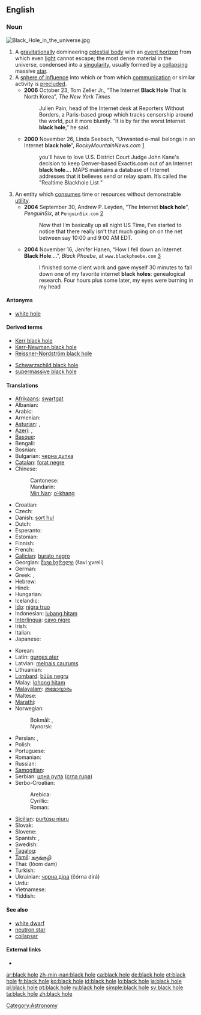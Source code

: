 {{also|blackhole}}
==English==

===Noun===
[[File:Black Hole in the universe.jpg|thumb]]
{{en-noun|sg=[[black]] [[hole]]}}

# A [[gravitation]]ally domineering [[celestial body]] with an [[event horizon]] from which even [[light]] cannot escape; the most dense material in the universe, condensed into a [[singularity]], usually formed by a [[collapse|collapsing]] massive [[star]].
# A [[sphere of influence]] into which or from which [[communication]] or similar activity is [[preclude]]d.
#* '''2006''' October 23, Tom Zeller Jr., “The Internet '''Black Hole''' That Is North Korea”, ''The New York Times''
#*: Julien Pain, head of the Internet desk at Reporters Without Borders, a Paris-based group which tracks censorship around the world, put it more bluntly. “It is by far the worst Internet '''black hole''',” he said.
#* '''2000''' November 26, Linda Seebach, “Unwanted e-mail belongs in an Internet '''black hole'''”, ''RockyMountainNews.com'' [http://rockymountainnews.com/seebach/1126seeba.shtml]
#*: you'll have to love U.S. District Court Judge John Kane's decision to keep Denver-based Exactis.com out of an Internet '''black hole'''.''...'' MAPS maintains a database of Internet addresses that it believes send or relay spam. It’s called the "Realtime Blackhole List<!--,-->"
# An entity which [[consume]]s time or resources without demonstrable [[utility]].
#* '''2004''' September 30, Andrew P. Leyden, “The Internet '''black hole'''”, ''PenguinSix'', at <tt>PenguinSix.com</tt> [http://penguinsix.com/?p=428]<!--http://www.penguinsix.com/blog/archives/2004/09/the_internet_bl.html-->
#*: Now that I’m basically up all night US Time, I’ve started to notice that there really isn’t that much going on on the net between say 10:00 and 9:00 AM EDT.
#* '''2004''' November 16, Jenifer Hanen, “How I fell down an Internet '''Black Hole'''....”, ''Black Phoebe'', at <tt>www.blackphoebe.com</tt> [http://www.blackphoebe.com/msjen/archives/2004/11/how_i_fell_down.html]
#*: I finished some client work and gave myself 30 minutes to fall down one of my favorite internet '''black holes''': genealogical research. Four hours plus some later, my eyes were burning in my head

====Antonyms====
* [[white hole]]

====Derived terms====
{{top2}}
* [[Kerr black hole]]
* [[Kerr-Newman black hole]]
* [[Reissner-Nordström black hole]]
{{mid2}}
* [[Schwarzschild black hole]]
* [[supermassive black hole]]
{{bottom}}

====Translations====
{{trans-top|celestial body}}
* [[Afrikaans]]: [[swartgat]]
* Albanian: {{t-|sq|vrimë e zezë|f|xs=Albanian}}
* Arabic: {{Arab|[[ثقب أسود]]}} {{m}}
* Armenian: {{t-|hy|սև խոռոչ|tr=sev xoṙoč}}
* [[Asturian]]: {{t|ast|furacu prietu|m|xs=Asturian}},  {{t|ast|fueyu prietu|m|xs=Asturian}}
* [[Azeri]]: {{t|az|qara dəlik|xs=Azeri}},  {{t|az|qara çuxur|xs=Azeri}}
* [[Basque]]: {{t-|eu|zulo beltz|xs=Basque}}
* Bengali: {{t|bn|কৃষ্ণগহ্বর|sc=Beng|xs=Bengali}}
* Bosnian: {{t-|bs|crna rupa|f}}
* Bulgarian: [[черна дупка]] {{f}}
* [[Catalan]]: [[forat negre]] {{m}}
* Chinese:
*: Cantonese: {{yue-yue-j|黑洞|hak1 dung6}}
*: Mandarin: {{zh-zh-p|黑洞|hēi dòng}}
*: [[Min Nan]]: [[o͘-khang]]
* Croatian: {{t-|hr|crna rupa|f}}
* Czech: {{t-|cs|černá díra|f}}
* Danish: [[sort hul]]
* Dutch: {{t+|nl|zwart gat|n}}
* Esperanto: {{t-|eo|nigra truo|xs=Esperanto}}
* Estonian: {{t-|et|must auk}}
* Finnish: {{t-|fi|musta aukko}}
* French: {{t+|fr|trou noir|m}}
* [[Galician]]: [[burato negro]] {{m}}
* Georgian: [[შავი ხვრელი]] (šavi χvreli)
* German: {{t-|de|schwarzes Loch|n}}
* Greek: {{t|el|μάυρη τρύπα|f|s}}, {{t|el|μελανή οπή|f|s}}
* Hebrew: {{t+|he|חור שחור|m}}
* Hindi: {{t-|hi|काल कोठरी|xs=Hindi}}
* Hungarian: {{t+|hu|fekete lyuk}}
* Icelandic: {{t+|is|svarthol}}
* [[Ido]]: [[nigra truo]]
* Indonesian: [[lubang hitam]]
* [[Interlingua]]: [[cavo nigre]]
* Irish: {{t|ga|dúpholl|m|xs=Irish}}
* Italian: {{t-|it|buco nero|m}}
* Japanese: {{t+|ja|ブラックホール|tr=burakkuhōru}}
{{trans-mid}}
* Korean: {{t+|ko|블랙홀|tr=beul-laekhol|sc=Hang}}
* Latin: [[gurges ater]] {{m}}
* Latvian: [[melnais caurums]]
* Lithuanian: {{t-|lt|juodoji skylė|f|xs=Lithuanian}}
* [[Lombard]]: [[büüs negru]]
* Malay: [[lohong hitam]]
* [[Malayalam]]: [[തമോദ്വാരം]]
* Maltese: {{t-|mt|toqba sewda|f|xs=Maltese}}
* [[Marathi]]: {{t|mr|कृष्णविवर|sc=Deva|xs=Marathi}}
* Norwegian:
*: Bokmål: {{t-|no|svart hull}}, {{t-|no|sort hull}}
*: Nynorsk: {{t-|nn|svart hòl|xs=Norwegian Nynorsk}}
* Persian: {{fa-Arab|[[سیاهچاله]]}},  {{t-|fa|سیاه‌چاله فضایی|xs=Persian}}
* Polish: {{t+|pl|czarna dziura|f}}
* Portuguese: {{t-|pt|buraco negro|m}}
* Romanian: {{t-|ro|gaură neagră|f}}
* Russian: {{t+|ru|чёрная дыра|f|tr=čórnaja dyrá}}
* [[Samogitian]]: {{tø|sgs|jouduojė skīlie|f}}
* Serbian: [[црна рупа]] ([[crna rupa]]) {{f}}
* Serbo-Croatian:
*: Arebica: {{tø|sh|ڄرنآ رۆپآ|f|sc=Arab|xs=Serbo-Croatian}}
*: Cyrillic: {{tø|sh|црна рупа|f|sc=Cyrl|xs=Serbo-Croatian}}
*: Roman: {{tø|sh|crna rupa|f|xs=Serbo-Croatian}}
* [[Sicilian]]: [[purtùsu nìuru]] {{m}}
* Slovak: {{t-|sk|čierna diera|f}}
* Slovene: {{t-|sl|črna luknja|f}}
* Spanish: {{t+|es|agujero negro|m}},  {{t|es|hoyo negro|m}}
* Swedish: {{t+|sv|svart hål|n}}
* [[Tagalog]]: {{t-|tl|itim na butas|xs=Tagalog}}
* [[Tamil]]: [[கருங்குழி]]
* Thai: {{Thai|[[หลุมดำ]]}} (lŏom dam)
* Turkish: {{t+|tr|kara delik}}
* Ukrainian: [[чорна діра]] (čórna dirá) {{f}}
* Urdu: {{ur-Arab|[[ثقب اسود]]}}
* Vietnamese: {{t-|vi|hố đen|xs=Vietnamese}}
* Yiddish: {{t|yi|שווארצע לאך|sc=yi-Hebr|xs=Yiddish}}
{{trans-bottom}}

====See also====
* [[white dwarf]]
* [[neutron star]]
* [[collapsar]]

====External links====
* {{pedialite}}

[[Category:Astronomy]]

[[ar:black hole]]
[[zh-min-nan:black hole]]
[[ca:black hole]]
[[de:black hole]]
[[et:black hole]]
[[fr:black hole]]
[[ko:black hole]]
[[id:black hole]]
[[lo:black hole]]
[[ja:black hole]]
[[pl:black hole]]
[[pt:black hole]]
[[ru:black hole]]
[[simple:black hole]]
[[sv:black hole]]
[[ta:black hole]]
[[zh:black hole]]